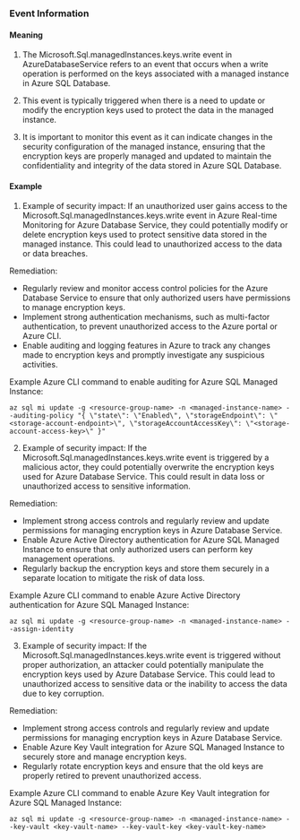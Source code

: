 
### Event Information

#### Meaning

1. The Microsoft.Sql.managedInstances.keys.write event in AzureDatabaseService refers to an event that occurs when a write operation is performed on the keys associated with a managed instance in Azure SQL Database.

2. This event is typically triggered when there is a need to update or modify the encryption keys used to protect the data in the managed instance.

3. It is important to monitor this event as it can indicate changes in the security configuration of the managed instance, ensuring that the encryption keys are properly managed and updated to maintain the confidentiality and integrity of the data stored in Azure SQL Database.

#### Example

1. Example of security impact: If an unauthorized user gains access to the Microsoft.Sql.managedInstances.keys.write event in Azure Real-time Monitoring for Azure Database Service, they could potentially modify or delete encryption keys used to protect sensitive data stored in the managed instance. This could lead to unauthorized access to the data or data breaches.

Remediation:
- Regularly review and monitor access control policies for the Azure Database Service to ensure that only authorized users have permissions to manage encryption keys.
- Implement strong authentication mechanisms, such as multi-factor authentication, to prevent unauthorized access to the Azure portal or Azure CLI.
- Enable auditing and logging features in Azure to track any changes made to encryption keys and promptly investigate any suspicious activities.

Example Azure CLI command to enable auditing for Azure SQL Managed Instance:
```
az sql mi update -g <resource-group-name> -n <managed-instance-name> --auditing-policy "{ \"state\": \"Enabled\", \"storageEndpoint\": \"<storage-account-endpoint>\", \"storageAccountAccessKey\": \"<storage-account-access-key>\" }"
```

2. Example of security impact: If the Microsoft.Sql.managedInstances.keys.write event is triggered by a malicious actor, they could potentially overwrite the encryption keys used for Azure Database Service. This could result in data loss or unauthorized access to sensitive information.

Remediation:
- Implement strong access controls and regularly review and update permissions for managing encryption keys in Azure Database Service.
- Enable Azure Active Directory authentication for Azure SQL Managed Instance to ensure that only authorized users can perform key management operations.
- Regularly backup the encryption keys and store them securely in a separate location to mitigate the risk of data loss.

Example Azure CLI command to enable Azure Active Directory authentication for Azure SQL Managed Instance:
```
az sql mi update -g <resource-group-name> -n <managed-instance-name> --assign-identity
```

3. Example of security impact: If the Microsoft.Sql.managedInstances.keys.write event is triggered without proper authorization, an attacker could potentially manipulate the encryption keys used by Azure Database Service. This could lead to unauthorized access to sensitive data or the inability to access the data due to key corruption.

Remediation:
- Implement strong access controls and regularly review and update permissions for managing encryption keys in Azure Database Service.
- Enable Azure Key Vault integration for Azure SQL Managed Instance to securely store and manage encryption keys.
- Regularly rotate encryption keys and ensure that the old keys are properly retired to prevent unauthorized access.

Example Azure CLI command to enable Azure Key Vault integration for Azure SQL Managed Instance:
```
az sql mi update -g <resource-group-name> -n <managed-instance-name> --key-vault <key-vault-name> --key-vault-key <key-vault-key-name>
```


